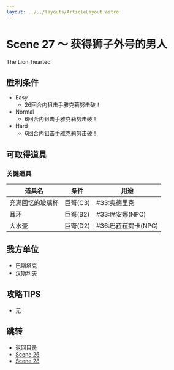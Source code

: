 ```yaml
---
layout: ../../layouts/ArticleLayout.astro
---
```

# Scene 27 ～ 获得狮子外号的男人  

The Lion_hearted

## 胜利条件 

- Easy
  - 26回合内狙击手雅克莉努击破！
- Normal
  - 6回合内狙击手雅克莉努击破！
- Hard
  - 6回合内狙击手雅克莉努击破！

## 可取得道具 

### 关键道具

|道具名|条件|用途|
|---|---|---|
|充满回忆的玻璃杯|巨弩(C3)|#33:奥德里克|
|耳环|巨弩(B2)|#33:席安娜(NPC)|
|大水壶|巨弩(D2)|#36:巴菈菈提卡(NPC)|

## 我方单位 

- 巴斯塔克
- 汉斯利夫

## 攻略TIPS 

- 无

## 跳转

- [返回目录](../mellia)
- [Scene 26](./2-26)
- [Scene 28](./2-28)